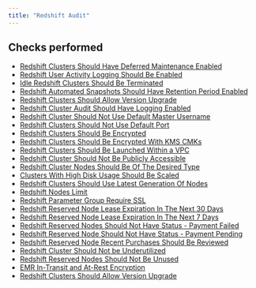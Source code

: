 ```yaml
---
title: "Redshift Audit"
---
```


## Checks performed

- [Redshift Clusters Should Have Deferred Maintenance Enabled](redshiftmonitoring/rules/deferred_maintenance)
- [Redshift User Activity Logging Should Be Enabled](redshiftmonitoring/rules/enable_user_activity_log)
- [Idle Redshift Clusters Should Be Terminated](redshiftmonitoring/rules/idle_redshift_cluster)
- [Redshift Automated Snapshots Should Have Retention Period Enabled](redshiftmonitoring/rules/snapshot_retention_period)
- [Redshift Clusters Should Allow Version Upgrade](redshiftmonitoring/rules/allow_cluster_version_upgrade)
- [Redshift Cluster Audit Should Have Logging Enabled](redshiftmonitoring/rules/audit_logging_enabled)
- [Redshift Cluster Should Not Use Default Master Username](redshiftmonitoring/rules/default_master_username)
- [Redshift Clusters Should Not Use Default Port](redshiftmonitoring/rules/not_using_default_port)
- [Redshift Clusters Should Be Encrypted](redshiftmonitoring/rules/redshift_cluster_encrypted)
- [Redshift Clusters Should Be Encrypted With KMS CMKs](redshiftmonitoring/rules/redshift_cluster_encrypted_with_kms_customer_master_keys)
- [Redshift Clusters Should Be Launched Within a VPC](redshiftmonitoring/rules/redshift_cluster_in_vpc)
- [Redshift Cluster Should Not Be Publicly Accessible](redshiftmonitoring/rules/redshift_cluster_publicly_accessible)
- [Redshift Cluster Nodes Should Be Of The Desired Type](redshiftmonitoring/rules/redshift_desired_node_type)
- [Clusters With High Disk Usage Should Be Scaled](redshiftmonitoring/rules/redshift_disk_space_usage)
- [Redshift Clusters Should Use Latest Generation Of Nodes](redshiftmonitoring/rules/redshift_instance_generation)
- [Redshift Nodes Limit](redshiftmonitoring/rules/redshift_nodes_counts)
- [Redshift Parameter Group Require SSL](redshiftmonitoring/rules/redshift_parameter_group_require_ssl)
- [Redshift Reserved Node Lease Expiration In The Next 30 Days](redshiftmonitoring/rules/redshift_reserved_node_expiry_in_30_days)
- [Redshift Reserved Node Lease Expiration In The Next 7 Days](redshiftmonitoring/rules/redshift_reserved_node_expiry_in_7_days)
- [Redshift Reserved Nodes Should Not Have Status - Payment Failed](redshiftmonitoring/rules/redshift_reserved_node_payment_failed)
- [Redshift Reserved Node Should Not Have Status - Payment Pending](redshiftmonitoring/rules/redshift_reserved_node_payment_pending)
- [Redshift Reserved Node Recent Purchases Should Be Reviewed](redshiftmonitoring/rules/redshift_reserved_node_recent_purchase)
- [Redshift Cluster Should Not be Underutilized](redshiftmonitoring/rules/underutilized_redshift_cluster)
- [Redshift Reserved Nodes Should Not Be Unused](redshiftmonitoring/rules/unused_redshift_reserved_nodes)
- [EMR In-Transit and At-Rest Encryption](redshiftmonitoring/rules/emr_at_rest_in_transit_encryption)
- [Redshift Clusters Should Allow Version Upgrade](redshiftmonitoring/rules/redshift_cluster_version_upgrade)